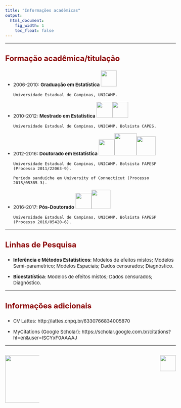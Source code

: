 ```yaml
---
title: "Informações acadêmicas"
output:
  html_document:
    fig_width: 1
    toc_float: false
---
```


<style type="text/css">
.nav.navbar-nav.navbar-right a {
    color: white;
}
.navbar {
  background-color:maroon;
  border-color:black;
  icon-color:white;
}
.navbar-brand {
color:black!important;
}
body{ /* Normal  */
      font-size: 15px;
  }
h1.title {
  font-size: 32px;
}
h3 { /* Header 3 */
  font-size: 24px;
  color: DarkRed;
}
</style>

<style>
a:link {
    color: darkred;
}
a:visited {
    color: darkred;
}
a:hover {
    color: blue;
}
.column-f1{
  float: left;
  width: 20%;
  text-align: left;
}
.column-f2{
  float: right;
  width: 20%;
  text-align: right;
}
</style>

---- 

### **Formação acadêmica/titulação**


- 2006-2010: **Graduação em Estatística** ![](imagens/logounicamp.jpg){width=50px} 
     
     `Universidade Estadual de Campinas, UNICAMP.`  

- 2010-2012: **Mestrado em Estatística** ![](imagens/logounicamp.jpg){width=50px}![](imagens/logocapes.png){width=50px}  
    
    `Universidade Estadual de Campinas, UNICAMP. Bolsista CAPES.` 

- 2012-2016: **Doutorado em Estatística** ![](imagens/logounicamp.jpg){width=50px}![](imagens/logouconn2.jpg){width=70px}![](imagens/logofapesp.png){width=60px}  

    `Universidade Estadual de Campinas, UNICAMP. Bolsista FAPESP (Processo 2011/22063-9).`
  
    `Período sanduíche em University of Connecticut (Processo 2015/05385-3).`

- 2016-2017: **Pós-Doutorado** ![](imagens/logounicamp.jpg){width=50px}![](imagens/logofapesp.png){width=60px}
                
    `Universidade Estadual de Campinas, UNICAMP. Bolsista FAPESP (Processo 2016/05420-6).` 

----

### **Linhas de Pesquisa**

- **Inferência e Métodos Estatísticos**: Modelos de efeitos mistos; Modelos Semi-parametrico; Modelos Espaciais; Dados censurados; Diagnóstico.
    
- **Bioestatística**: Modelos de efeitos mistos; Dados censurados; Diagnóstico.

----

### **Informações adicionais**

- CV Lattes: http://lattes.cnpq.br/6330766834005870

- MyCitations (Google Scholar): https://scholar.google.com.br/citations?hl=en&user=lSCYxF0AAAAJ

----

<div id="footer">
<p>
<div class="column-f1">
![](imagens/logo-unicamp1.png){width=150px}
</div>
<div class="column-f2">
![](imagens/logoimecc1.png){width=50px}
</div>
</p>
</div>
